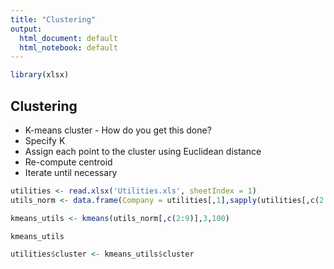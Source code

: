 ```yaml
---
title: "Clustering"
output:
  html_document: default
  html_notebook: default
---
```


```r
library(xlsx)
```


<h2><b>Clustering</b></h2>

* K-means cluster - How do you get this done?        
 + Specify K
 + Assign each point to the cluster using Euclidean distance
 + Re-compute centroid
 + Iterate until necessary

```r
utilities <- read.xlsx('Utilities.xls', sheetIndex = 1)
utils_norm <- data.frame(Company = utilities[,1],sapply(utilities[,c(2:9)],scale))
```

```r
kmeans_utils <- kmeans(utils_norm[,c(2:9)],3,100)
```

```r
kmeans_utils
```

```r
utilities$cluster <- kmeans_utils$cluster
```

